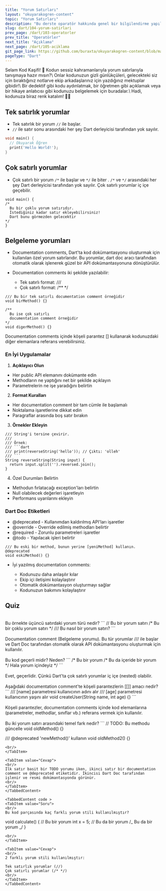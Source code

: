 ---
title: "Yorum Satırları"
layout: "okuyarakogren-content"
topic: "Yorum Satırları"
description: "Bu derste oparatör hakkında genel bir bilgilendirme yapılmaktadır."
slug: dart/104-yorum-satirlari
prev_page: /dart/103-operatorler
prev_title: "Operatörler"
next_title: "Açıklama"
next_page: /dart/105-aciklama
git_page_link: https://github.com/buraxta/okuyarakogren-content/blob/master/400-dart/4_.mdx
pageType: "Dart"
---

<Box>
  <BoxTitle>Selam Kod Kaşifi! 👋</BoxTitle>
  <ParagraphHighlight>
    Kodun sessiz kahramanlarıyla yorum satırlarıyla tanışmaya hazır mısın?\ Onlar kodunuzun gizli
    günlükçüleri, gelecekteki siz için bıraktığınız notlarve ekip arkadaşlarınız için yazdığınız
    mektuplar gibidir!\ Bir dedektif gibi kodu aydınlatmak, bir öğretmen gibi açıklamak veya bir
    hikaye anlatıcısı gibi kodunuzu belgelemek için buradalar.\ Hadi, kodunuza biraz renk katalım!
    📝✨
  </ParagraphHighlight>
</Box>

## Tek satırlık yorumlar

- Tek satırlık bir yorum `//` ile başlar.
- `//` ile satır sonu arasındaki her şey Dart derleyicisi tarafından yok sayılır.

```Dart
void main() {
  // Okuyarak Öğren
  print('Hello World!');
}
```

## Çok satırlı yorumlar

- Çok satırlı bir yorum `/*` ile başlar ve `*/` ile biter . `/*` ve `*/` arasındaki her şey Dart derleyicisi tarafından yok sayılır. Çok satırlı yorumlar iç içe geçebilir.

```
void main() {
/*
  Bu bir çoklu yorum satırıdır.
  İstediğiniz kadar satır ekleyebilirsiniz!
  Dart bunu görmezden gelecektir
*/
}
```

## Belgeleme yorumları

- Documentation comments, Dart'ta kod dokümantasyonu oluşturmak için kullanılan özel yorum satırlarıdır. Bu yorumlar, dart doc aracı tarafından otomatik olarak işlenerek güzel bir API dokümantasyonuna dönüştürülür.

- Documentation comments iki şekilde yazılabilir:
  - Tek satırlı format: ///
  - Çok satırlı format: /\*\* \*/

```
/// Bu bir tek satırlı documentation comment örneğidir
void birMethod() {}

/**
  Bu ise çok satırlı
  documentation comment örneğidir
*/
void digerMethod() {}
```

<Alert type="note">
Documentation comments içinde köşeli parantez [] kullanarak kodunuzdaki diğer elemanlara referans verebilirsiniz.
</Alert>

### En İyi Uygulamalar

1. **Açıklayıcı Olun**

- Her public API elemanını dokümante edin
- Methodların ne yaptığını net bir şekilde açıklayın
- Parametrelerin ne işe yaradığını belirtin

2. **Format Kuralları**

- Her documentation comment bir tam cümle ile başlamalı
- Noktalama işaretlerine dikkat edin
- Paragraflar arasında boş satır bırakın

3. **Örnekler Ekleyin**

````
/// String'i tersine çevirir.
///
/// Örnek:
/// ```dart
/// print(reverseString('hello')); // Çıktı: 'olleh'
/// ```
String reverseString(String input) {
  return input.split('').reversed.join();
}
````

4. Özel Durumları Belirtin

- Methodun fırlatacağı exception'ları belirtin
- Null olabilecek değerleri işaretleyin
- Performans uyarılarını ekleyin

### Dart Doc Etiketleri

- @deprecated - Kullanımdan kaldırılmış API'ları işaretler
- @override - Override edilmiş methodları belirtir
- @required - Zorunlu parametreleri işaretler
- @todo - Yapılacak işleri belirtir

```
/// Bu eski bir method, bunun yerine [yeniMethod] kullanın.
@deprecated
void eskiMethod() {}
```

- İyi yazılmış documentation comments:

  - Kodunuzu daha anlaşılır kılar
  - Ekip içi iletişimi kolaylaştırır
  - Otomatik dokümantasyon oluşturmayı sağlar
  - Kodunuzun bakımını kolaylaştırır

## Quiz

<TabbedContent code >
<TabItem value="Soru"> 
<br/>
Bu örnekte üçüncü satırdaki yorum türü nedir?
```
// Bu bir yorum satırı
/* Bu bir çoklu
   yorum satırı */
/// Bu nasıl bir yorum satırı?
```
<br/>
</TabItem>

<TabItem value="Cevap"> 
<br/>
Documentation comment (Belgeleme yorumu). Bu tür yorumlar /// ile başlar ve Dart Doc tarafından otomatik olarak API dokümantasyonu oluşturmak için kullanılır.
<br/>
</TabItem> 
</TabbedContent>

<TabbedContent code >
<TabItem value="Soru"> 
<br/>
Bu kod geçerli midir? Neden?
```
/*
  Bu bir yorum
  /* Bu da içeride bir yorum */
  Hala yorum içindeyiz
*/
```
<br/>
</TabItem>

<TabItem value="Cevap"> 
<br/>
Evet, geçerlidir. Çünkü Dart'ta çok satırlı yorumlar iç içe (nested) olabilir.
<br/>
</TabItem> 
</TabbedContent>

<TabbedContent code >
<TabItem value="Soru"> 
<br/>
Aşağıdaki documentation comment'te köşeli parantezlerin [[]] amacı nedir?
```
/// [name] parametresi kullanıcının adını alır
/// [age] parametresi kullanıcının yaşını alır
void createUser(String name, int age) {}
```
<br/>
</TabItem>

<TabItem value="Cevap"> 
<br/>
Köşeli parantezler, documentation comments içinde kod elemanlarına (parametreler, methodlar, sınıflar vb.) referans vermek için kullanılır.
<br/>
</TabItem> 
</TabbedContent>

<TabbedContent code >
<TabItem value="Soru"> 
<br/>
Bu iki yorum satırı arasındaki temel fark nedir?
```
// TODO: Bu methodu güncelle
void oldMethod() {}

/// @deprecated 'newMethod()' kullanın
void oldMethod2() {}

```
<br/>
</TabItem>

<TabItem value="Cevap">
<br/>
İlk satır basit bir TODO yorumu iken, ikinci satır bir documentation comment ve @deprecated etiketidir. İkincisi Dart Doc tarafından işlenir ve resmi dokümantasyonda görünür.
<br/>
</TabItem>
</TabbedContent>

<TabbedContent code >
<TabItem value="Soru">
<br/>
Bu kod parçasında kaç farklı yorum stili kullanılmıştır?
```

void calculate() {
// Bu bir yorum
int x = 5; // Bu da bir yorum
/_ Bu da
bir yorum _/
}

```
<br/>
</TabItem>

<TabItem value="Cevap">
<br/>
2 farklı yorum stili kullanılmıştır:

Tek satırlık yorumlar (//)
Çok satırlı yorumlar (/* */)
<br/>
</TabItem>
</TabbedContent>
```

